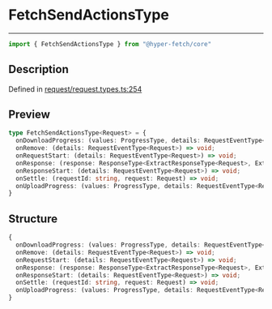 

# FetchSendActionsType

<div class="api-docs__separator" data-reactroot="">

---

</div><div class="api-docs__import" data-reactroot="">

```ts
import { FetchSendActionsType } from "@hyper-fetch/core"
```

</div><div class="api-docs__section">

## Description

</div><div class="api-docs__description"><span class="api-docs__do-not-parse">



</span></div><p class="api-docs__definition">

Defined in [request/request.types.ts:254](https://github.com/BetterTyped/hyper-fetch/blob/3f01c37e/packages/core/src/request/request.types.ts#L254)

</p><div class="api-docs__section">

## Preview

</div><div class="api-docs__preview type">

```ts
type FetchSendActionsType<Request> = {
  onDownloadProgress: (values: ProgressType, details: RequestEventType<Request>) => void; 
  onRemove: (details: RequestEventType<Request>) => void; 
  onRequestStart: (details: RequestEventType<Request>) => void; 
  onResponse: (response: ResponseType<ExtractResponseType<Request>, ExtractErrorType<Request>>, details: ResponseDetailsType) => void; 
  onResponseStart: (details: RequestEventType<Request>) => void; 
  onSettle: (requestId: string, request: Request) => void; 
  onUploadProgress: (values: ProgressType, details: RequestEventType<Request>) => void; 
}
```

</div><div class="api-docs__section">

## Structure

</div><div class="api-docs__returns">

```ts
{
  onDownloadProgress: (values: ProgressType, details: RequestEventType<Request>) => void;
  onRemove: (details: RequestEventType<Request>) => void;
  onRequestStart: (details: RequestEventType<Request>) => void;
  onResponse: (response: ResponseType<ExtractResponseType<Request>, ExtractErrorType<Request>>, details: ResponseDetailsType) => void;
  onResponseStart: (details: RequestEventType<Request>) => void;
  onSettle: (requestId: string, request: Request) => void;
  onUploadProgress: (values: ProgressType, details: RequestEventType<Request>) => void;
}
```

</div>